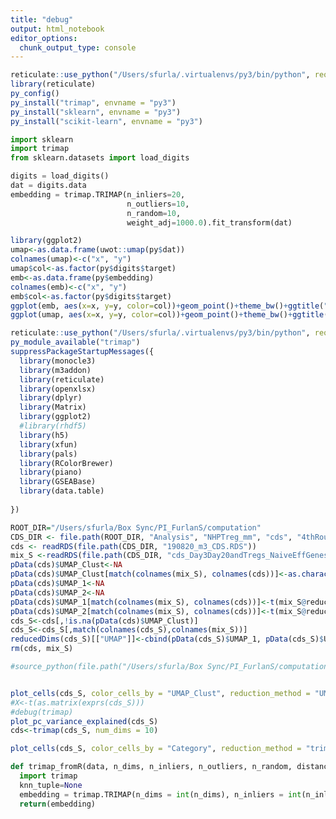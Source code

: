 ```yaml
---
title: "debug"
output: html_notebook
editor_options: 
  chunk_output_type: console
---
```



```r
reticulate::use_python("/Users/sfurla/.virtualenvs/py3/bin/python", required = T)
library(reticulate)
py_config()
py_install("trimap", envname = "py3")
py_install("sklearn", envname = "py3")
py_install("scikit-learn", envname = "py3")
```


```python
import sklearn
import trimap
from sklearn.datasets import load_digits

digits = load_digits()
dat = digits.data
embedding = trimap.TRIMAP(n_inliers=20,
                          n_outliers=10,
                          n_random=10,
                          weight_adj=1000.0).fit_transform(dat)
```


```r
library(ggplot2)
umap<-as.data.frame(uwot::umap(py$dat))
colnames(umap)<-c("x", "y")
umap$col<-as.factor(py$digits$target)
emb<-as.data.frame(py$embedding)
colnames(emb)<-c("x", "y")
emb$col<-as.factor(py$digits$target)
ggplot(emb, aes(x=x, y=y, color=col))+geom_point()+theme_bw()+ggtitle("trimap")
ggplot(umap, aes(x=x, y=y, color=col))+geom_point()+theme_bw()+ggtitle("umap")

reticulate::use_python("/Users/sfurla/.virtualenvs/py3/bin/python", required = T)
py_module_available("trimap")
suppressPackageStartupMessages({
  library(monocle3)
  library(m3addon)
  library(reticulate)
  library(openxlsx)  
  library(dplyr)
  library(Matrix)
  library(ggplot2)
  #library(rhdf5)
  library(h5)
  library(xfun)
  library(pals)
  library(RColorBrewer)
  library(piano)
  library(GSEABase)
  library(data.table)
  
})

ROOT_DIR="/Users/sfurla/Box Sync/PI_FurlanS/computation"
CDS_DIR <- file.path(ROOT_DIR, "Analysis", "NHPTreg_mm", "cds", "4thRound")
cds <- readRDS(file.path(CDS_DIR, "190820_m3_CDS.RDS"))
mix_S <-readRDS(file.path(CDS_DIR, "cds_Day3Day20andTregs_NaiveEffGenes.RDS"))
pData(cds)$UMAP_Clust<-NA
pData(cds)$UMAP_Clust[match(colnames(mix_S), colnames(cds))]<-as.character(mix_S@phenoData@data$Cluster_Lab)
pData(cds)$UMAP_1<-NA
pData(cds)$UMAP_2<-NA
pData(cds)$UMAP_1[match(colnames(mix_S), colnames(cds))]<-t(mix_S@reducedDimA)[,1]
pData(cds)$UMAP_2[match(colnames(mix_S), colnames(cds))]<-t(mix_S@reducedDimA)[,2]
cds_S<-cds[,!is.na(pData(cds)$UMAP_Clust)]
cds_S<-cds_S[,match(colnames(cds_S),colnames(mix_S))]
reducedDims(cds_S)[["UMAP"]]<-cbind(pData(cds_S)$UMAP_1, pData(cds_S)$UMAP_2)
rm(cds, mix_S)

#source_python(file.path("/Users/sfurla/Box Sync/PI_FurlanS/computation/Rproj/m3addon/inst/trimap.py"))


plot_cells(cds_S, color_cells_by = "UMAP_Clust", reduction_method = "UMAP",  label_cell_groups = F, cell_size = 0.7)
#X<-t(as.matrix(exprs(cds_S)))
#debug(trimap)
plot_pc_variance_explained(cds_S)
cds<-trimap(cds_S, num_dims = 10)

plot_cells(cds_S, color_cells_by = "Category", reduction_method = "trimap",  label_cell_groups = F, cell_size = 0.7)
```


```python
def trimap_fromR(data, n_dims, n_inliers, n_outliers, n_random, distance, lr, n_iters, knn_tuple, apply_pca, opt_method, verbose, weight_adj, return_seq):
  import trimap
  knn_tuple=None
  embedding = trimap.TRIMAP(n_dims = int(n_dims), n_inliers = int(n_inliers), n_outliers = int(n_outliers), n_random = int(n_random), distance = str(distance), lr = float(lr), n_iters = int(n_iters), apply_pca = bool(apply_pca),opt_method = str(opt_method), verbose = bool(verbose), weight_adj = float(weight_adj), return_seq = bool(return_seq)).fit_transform(data)
  return(embedding)



```


